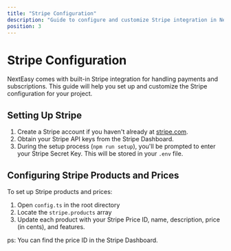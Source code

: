 ```yaml
---
title: "Stripe Configuration"
description: "Guide to configure and customize Stripe integration in NextEasy"
position: 3
---
```


# Stripe Configuration

NextEasy comes with built-in Stripe integration for handling payments and subscriptions. This guide will help you set up and customize the Stripe configuration for your project.

## Setting Up Stripe

1. Create a Stripe account if you haven't already at [stripe.com](https://stripe.com).
2. Obtain your Stripe API keys from the Stripe Dashboard.
3. During the setup process (`npm run setup`), you'll be prompted to enter your Stripe Secret Key. This will be stored in your `.env` file.

## Configuring Stripe Products and Prices

To set up Stripe products and prices:

1. Open `config.ts` in the root directory
2. Locate the `stripe.products` array
3. Update each product with your Stripe Price ID, name, description, price (in cents), and features.

ps: You can find the price ID in the Stripe Dashboard.
